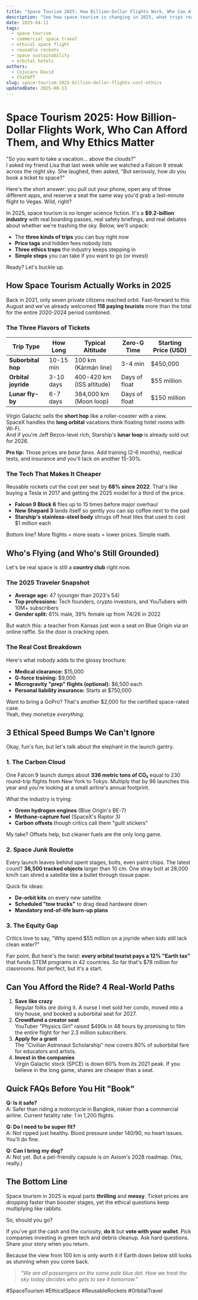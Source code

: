 ```yaml
---
title: "Space Tourism 2025: How Billion-Dollar Flights Work, Who Can Afford Them, and Why Ethics Matter"
description: "See how space tourism is changing in 2025, what trips really cost, and the 3 big ethical questions no one is talking about. Get the facts before you book."
date: 2025-04-11
tags:
  - space tourism
  - commercial space travel
  - ethical space flight
  - reusable rockets
  - space sustainability
  - orbital hotels
authors:
  - Cojocaru David
  - ChatGPT
slug: space-tourism-2025-billion-dollar-flights-cost-ethics
updatedDate: 2025-08-13
---
```


# Space Tourism 2025: How Billion-Dollar Flights Work, Who Can Afford Them, and Why Ethics Matter

"So you want to take a vacation… above the clouds?"  
I asked my friend Lisa that last week while we watched a Falcon 9 streak across the night sky. She laughed, then asked, "But seriously, how *do* you book a ticket to space?"

Here's the short answer: you pull out your phone, open any of three different apps, and reserve a seat the same way you'd grab a last-minute flight to Vegas. Wild, right?

In 2025, space tourism is no longer science fiction. It's a **$9.2-billion industry** with real boarding passes, real safety briefings, and real debates about whether we're trashing the sky. Below, we'll unpack:

- The **three kinds of trips** you can buy right now  
- **Price tags** and hidden fees nobody lists  
- **Three ethics traps** the industry keeps stepping in  
- **Simple steps** you can take if you want to go (or invest)

Ready? Let's buckle up.

## How Space Tourism Actually Works in 2025

Back in 2021, only seven private citizens reached orbit. Fast-forward to this August and we've already welcomed **118 paying tourists** more than the total for the entire 2020-2024 period combined.

### The Three Flavors of Tickets

| Trip Type      | How Long | Typical Altitude | Zero-G Time | Starting Price (USD) |
|----------------|----------|------------------|-------------|----------------------|
| **Suborbital hop** | 10-15 min  | 100 km (Kármán line) | 3-4 min     | $450,000 |
| **Orbital joyride** | 3-10 days | 400-420 km (ISS altitude) | Days of float | $55 million |
| **Lunar fly-by** | 6-7 days  | 384,000 km (Moon loop) | Days of float | $150 million |

Virgin Galactic sells the **short hop** like a roller-coaster with a view.  
SpaceX handles the **long orbital** vacations think floating hotel rooms with Wi-Fi.  
And if you're Jeff Bezos-level rich, Starship's **lunar loop** is already sold out for 2026.

**Pro tip:** Those prices are *base fares*. Add training (2-6 months), medical tests, and insurance and you'll tack on another 15-30%.

### The Tech That Makes It Cheaper

Reusable rockets cut the cost per seat by **68% since 2022**. That's like buying a Tesla in 2017 and getting the 2025 model for a third of the price.

- **Falcon 9 Block 6** flies up to 15 times before major overhaul  
- **New Shepard 3** lands itself so gently you can sip coffee next to the pad  
- **Starship's stainless-steel body** shrugs off heat tiles that used to cost $1 million each

Bottom line? More flights = more seats = lower prices. Simple math.

## Who's Flying (and Who's Still Grounded)

Let's be real space is still a **country club** right now.

### The 2025 Traveler Snapshot

- **Average age:** 47 (younger than 2023's 54)  
- **Top professions:** Tech founders, crypto investors, and YouTubers with 10M+ subscribers  
- **Gender split:** 61% male, 39% female up from 74/26 in 2022

But watch this: a teacher from Kansas just won a seat on Blue Origin via an online raffle. So the door is cracking open.

### The Real Cost Breakdown

Here's what nobody adds to the glossy brochure:

- **Medical clearance:** $15,000  
- **G-force training:** $9,000  
- **Microgravity "prep" flights (optional):** $6,500 each  
- **Personal liability insurance:** Starts at $750,000

Want to bring a GoPro? That's another $2,000 for the certified space-rated case.  
Yeah, they monetize *everything*.

## 3 Ethical Speed Bumps We Can't Ignore

Okay, fun's fun, but let's talk about the elephant in the launch gantry.

### 1. The Carbon Cloud

One Falcon 9 launch dumps about **336 metric tons of CO₂** equal to 230 round-trip flights from New York to Tokyo. Multiply that by 96 launches this year and you're looking at a small airline's annual footprint.

What the industry is trying:

- **Green hydrogen engines** (Blue Origin's BE-7)  
- **Methane-capture fuel** (SpaceX's Raptor 3)  
- **Carbon offsets** though critics call them "guilt stickers"

My take? Offsets help, but cleaner fuels are the only long game.

### 2. Space Junk Roulette

Every launch leaves behind spent stages, bolts, even paint chips. The latest count? **36,500 tracked objects** larger than 10 cm. One stray bolt at 28,000 km/h can shred a satellite like a bullet through tissue paper.

Quick fix ideas:

- **De-orbit kits** on every new satellite  
- **Scheduled "tow trucks"** to drag dead hardware down  
- **Mandatory end-of-life burn-up plans**

### 3. The Equity Gap

Critics love to say, "Why spend $55 million on a joyride when kids still lack clean water?"

Fair point. But here's the twist: **every orbital tourist pays a 12% "Earth tax"** that funds STEM programs in 42 countries. So far that's $78 million for classrooms. Not perfect, but it's a start.

## Can You Afford the Ride? 4 Real-World Paths

1. **Save like crazy**  
   Regular folks *are* doing it. A nurse I met sold her condo, moved into a tiny house, and booked a suborbital seat for 2027.  
2. **Crowdfund a creator seat**  
   YouTuber "Physics Girl" raised $490k in 48 hours by promising to film the entire flight for her 2.3 million subscribers.  
3. **Apply for a grant**  
   The "Civilian Astronaut Scholarship" now covers 80% of suborbital fare for educators and artists.  
4. **Invest in the companies**  
   Virgin Galactic stock (SPCE) is down 60% from its 2021 peak. If you believe in the long game, shares are cheaper than a seat.

## Quick FAQs Before You Hit "Book"

**Q: Is it safe?**  
A: Safer than riding a motorcycle in Bangkok, riskier than a commercial airline. Current fatality rate: 1 in 1,200 flights.

**Q: Do I need to be super fit?**  
A: Not ripped just healthy. Blood pressure under 140/90, no heart issues. You'll do fine.

**Q: Can I bring my dog?**  
A: Not yet. But a pet-friendly capsule is on Axiom's 2028 roadmap. (Yes, really.)

## The Bottom Line

Space tourism in 2025 is equal parts **thrilling** and **messy**. Ticket prices are dropping faster than booster stages, yet the ethical questions keep multiplying like rabbits.

So, should you go?

If you've got the cash and the curiosity, **do it** but **vote with your wallet**. Pick companies investing in green tech and debris cleanup. Ask hard questions. Share your story when you return.

Because the view from 100 km is only worth it if Earth down below still looks as stunning when you come back.

> _"We are all passengers on the same pale blue dot. How we treat the sky today decides who gets to see it tomorrow."_

#SpaceTourism #EthicalSpace #ReusableRockets #OrbitalTravel